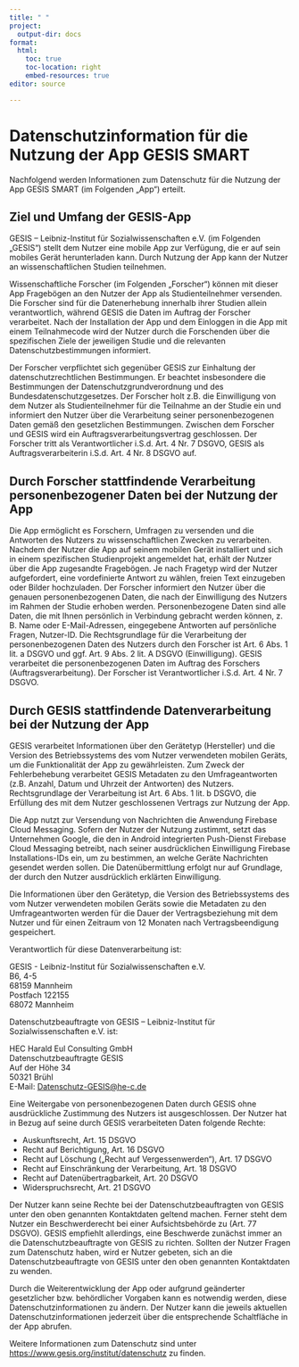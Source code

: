 ```yaml
---
title: " "
project:
  output-dir: docs
format:
  html:
    toc: true
    toc-location: right
    embed-resources: true
editor: source

---
```


# **Datenschutzinformation für die Nutzung der App GESIS SMART**

Nachfolgend werden Informationen zum Datenschutz für die Nutzung der App GESIS SMART (im Folgenden „App“) erteilt.

## **Ziel und Umfang der GESIS-App**

GESIS – Leibniz-Institut für Sozialwissenschaften e.V. (im Folgenden „GESIS“) stellt dem Nutzer eine mobile App zur Verfügung, die er auf sein mobiles Gerät herunterladen kann. Durch Nutzung der App kann der Nutzer an wissenschaftlichen Studien teilnehmen.

Wissenschaftliche Forscher (im Folgenden „Forscher“) können mit dieser App Fragebögen an den Nutzer der App als Studienteilnehmer versenden. Die Forscher sind für die Datenerhebung innerhalb ihrer Studien allein verantwortlich, während GESIS die Daten im Auftrag der Forscher verarbeitet. Nach der Installation der App und dem Einloggen in die App mit einem Teilnahmecode wird der Nutzer durch die Forschenden über die spezifischen Ziele der jeweiligen Studie und die relevanten Datenschutzbestimmungen informiert. 

Der Forscher verpflichtet sich gegenüber GESIS zur Einhaltung der datenschutzrechtlichen Bestimmungen. Er beachtet insbesondere die Bestimmungen der Datenschutzgrundverordnung und des Bundesdatenschutzgesetzes. Der Forscher holt z.B. die Einwilligung von dem Nutzer als Studienteilnehmer für die Teilnahme an der Studie ein und informiert den Nutzer über die Verarbeitung seiner personenbezogenen Daten gemäß den gesetzlichen Bestimmungen. Zwischen dem Forscher und GESIS wird ein Auftragsverarbeitungsvertrag geschlossen. Der Forscher tritt als Verantwortlicher i.S.d. Art. 4 Nr. 7 DSGVO, GESIS als Auftragsverarbeiterin i.S.d. Art. 4 Nr. 8 DSGVO auf.

## **Durch Forscher stattfindende Verarbeitung personenbezogener Daten bei der Nutzung der App**

Die App ermöglicht es Forschern, Umfragen zu versenden und die Antworten des Nutzers zu wissenschaftlichen Zwecken zu verarbeiten. Nachdem der Nutzer die App auf seinem mobilen Gerät installiert und sich in einem spezifischen Studienprojekt angemeldet hat, erhält der Nutzer über die App zugesandte Fragebögen. Je nach Fragetyp wird der Nutzer aufgefordert, eine vordefinierte Antwort zu wählen, freien Text einzugeben oder Bilder hochzuladen. Der Forscher informiert den Nutzer über die genauen personenbezogenen Daten, die nach der Einwilligung des Nutzers im Rahmen der Studie erhoben werden. Personenbezogene Daten sind alle Daten, die mit Ihnen persönlich in Verbindung gebracht werden können, z. B. Name oder E-Mail-Adressen, eingegebene Antworten auf persönliche Fragen, Nutzer-ID. Die Rechtsgrundlage für die Verarbeitung der personenbezogenen Daten des Nutzers durch den Forscher ist Art. 6 Abs. 1 lit. a DSGVO und ggf. Art. 9 Abs. 2 lit. A DSGVO (Einwilligung). GESIS verarbeitet die personenbezogenen Daten im Auftrag des Forschers (Auftragsverarbeitung). Der Forscher ist Verantwortlicher i.S.d. Art. 4 Nr. 7 DSGVO.

## **Durch GESIS stattfindende Datenverarbeitung bei der Nutzung der App**

GESIS verarbeitet Informationen über den Gerätetyp (Hersteller) und die Version des Betriebssystems des vom Nutzer verwendeten mobilen Geräts, um die Funktionalität der App zu gewährleisten. Zum Zweck der Fehlerbehebung verarbeitet GESIS Metadaten zu den Umfrageantworten (z.B. Anzahl, Datum und Uhrzeit der Antworten) des Nutzers. Rechtsgrundlage der Verarbeitung ist Art. 6 Abs. 1 lit. b DSGVO, die Erfüllung des mit dem Nutzer geschlossenen Vertrags zur Nutzung der App.

Die App nutzt zur Versendung von Nachrichten die Anwendung Firebase Cloud Messaging. Sofern der Nutzer der Nutzung zustimmt, setzt das Unternehmen Google, die den in Android integrierten Push-Dienst Firebase Cloud Messaging betreibt, nach seiner ausdrücklichen Einwilligung Firebase Installations-IDs ein, um zu bestimmen, an welche Geräte Nachrichten gesendet werden sollen. Die Datenübermittlung erfolgt nur auf Grundlage, der durch den Nutzer ausdrücklich erklärten Einwilligung.

Die Informationen über den Gerätetyp, die Version des Betriebssystems des vom Nutzer verwendeten mobilen Geräts sowie die Metadaten zu den Umfrageantworten werden für die Dauer der Vertragsbeziehung mit dem Nutzer und für einen Zeitraum von 12 Monaten nach Vertragsbeendigung gespeichert. 

Verantwortlich für diese Datenverarbeitung ist: <br>

GESIS - Leibniz-Institut für Sozialwissenschaften e.V. <br>
B6, 4-5 <br>
68159 Mannheim <br>
Postfach 122155 <br>
68072 Mannheim <br>

Datenschutzbeauftragte von GESIS – Leibniz-Institut für Sozialwissenschaften e.V. ist: <br>

  HEC Harald Eul Consulting GmbH <br>
  Datenschutzbeauftragte GESIS <br>
  Auf der Höhe 34 <br>
  50321 Brühl <br>
  E-Mail: [Datenschutz-GESIS@he-c.de](Datenschutz-GESIS@he-c.de) <br>

Eine Weitergabe von personenbezogenen Daten durch GESIS ohne ausdrückliche Zustimmung des Nutzers ist ausgeschlossen. Der Nutzer hat in Bezug auf seine durch GESIS verarbeiteten Daten folgende Rechte:

  -	Auskunftsrecht, Art. 15 DSGVO
  -	Recht auf Berichtigung, Art. 16 DSGVO 
  -	Recht auf Löschung („Recht auf Vergessenwerden“), Art. 17 DSGVO
  -	Recht auf Einschränkung der Verarbeitung, Art. 18 DSGVO
  -	Recht auf Datenübertragbarkeit, Art. 20 DSGVO
  -	Widerspruchsrecht, Art. 21 DSGVO

Der Nutzer kann seine Rechte bei der Datenschutzbeauftragten von GESIS unter den oben genannten Kontaktdaten geltend machen.
Ferner steht dem Nutzer ein Beschwerderecht bei einer Aufsichtsbehörde zu (Art. 77 DSGVO). GESIS empfiehlt allerdings, eine Beschwerde zunächst immer an die Datenschutzbeauftragte von GESIS zu richten.
Sollten der Nutzer Fragen zum Datenschutz haben, wird er Nutzer gebeten, sich an die Datenschutzbeauftragte von GESIS unter den oben genannten Kontaktdaten zu wenden.

Durch die Weiterentwicklung der App oder aufgrund geänderter gesetzlicher bzw. behördlicher Vorgaben kann es notwendig werden, diese Datenschutzinformationen zu ändern. Der Nutzer kann die jeweils aktuellen Datenschutzinformationen jederzeit über die entsprechende Schaltfläche in der App abrufen.

Weitere Informationen zum Datenschutz sind unter [https://www.gesis.org/institut/datenschutz](https://www.gesis.org/institut/datenschutz) zu finden.



